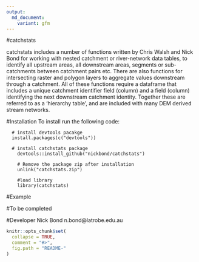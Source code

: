 ```yaml
---
output:
  md_document:
    variant: gfm
---
```


<!-- README.md is generated from README.Rmd. Please edit that file -->
#catchstats

catchstats includes a number of functions written by Chris Walsh and Nick Bond for working with nested catchment or river-network data tables, to identify all upstream areas, all downstream areas, segments or sub-catchments between catchment pairs etc. There are also functions for intersecting raster and polygon layers to aggregate values downstream through a catchment. All of these functions require a dataframe that includes a unique catchment identifier field (column) and a field (column) identifying the next downstream catchment identity. Together these are referred to as a 'hierarchy table', and are included with many DEM derived stream networks.


#Installation
To install run the following code: 

```
  # install devtools pacakge
  install.packages(c("devtools"))

  # install catchstats package
	devtools::install_github("nickbond/catchstats")

	# Remove the package zip after installation
	unlink("catchstats.zip")
	
	#load library
	library(catchstats)
```

#Example 

 #To be completed

<!--  The code below produces the following plot for Cooper Creek, a highly ephemeral river in western Queensland, Australia. The function uses geom_raster() from the ggplot2 package. Addtional options are available (see ?ctf_heatmap for details). -->
<!-- ``` -->
<!--  library(hydrostats) -->
<!--  library(hydroplots) -->
<!--  data(Cooper) -->
<!--  ctf_heatmap(Cooper) -->
<!-- ```  -->
<!-- ![Alt tag](https://github.com/nickbond/hydroplots/raw/master/ctf_heatmap.png "CTF Heatmap") -->


#Developer
Nick Bond n.bond@latrobe.edu.au

```r
knitr::opts_chunk$set(
  collapse = TRUE,
  comment = "#>",
  fig.path = "README-"
)
```
